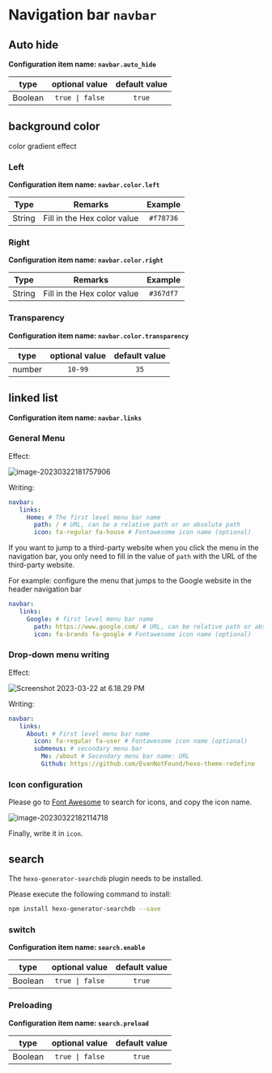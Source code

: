 # Navigation bar `navbar`

## Auto hide

**Configuration item name: `navbar.auto_hide`**

| type | optional value | default value |
| :---: | :---: | :---: |
| Boolean | `true \| false` | `true` |

## background color

color gradient effect

### Left

**Configuration item name: `navbar.color.left`**

| Type | Remarks | Example |
| :---: | :---: | :---: |
| String | Fill in the Hex color value | `#f78736` |

### Right

**Configuration item name: `navbar.color.right`**

| Type | Remarks | Example |
| :---: | :---: | :---: |
| String | Fill in the Hex color value | `#367df7` |

### Transparency

**Configuration item name: `navbar.color.transparency`**

| type | optional value | default value |
| :---: | :---: | :---: |
| number | `10-99` | `35` |

## linked list

**Configuration item name: `navbar.links`**

### General Menu

Effect:

![image-20230322181757906](https://evan.beee.top/img/2023/03/22/04a83f6c05b00f40c1e1085cf17dd04b.png)

Writing:

```yaml filename="_config.redefine.yml"
navbar:
   links:
     Home: # The first level menu bar name
       path: / # URL, can be a relative path or an absolute path
       icon: fa-regular fa-house # Fontawesome icon name (optional)
```
If you want to jump to a third-party website when you click the menu in the navigation bar, you only need to fill in the value of `path` with the URL of the third-party website.

For example: configure the menu that jumps to the Google website in the header navigation bar

```yaml filename="_config.redefine.yml" {3-5}
navbar:
   links:
     Google: # first level menu bar name
       path: https://www.google.com/ # URL, can be relative path or absolute path
       icon: fa-brands fa-google # Fontawesome icon name (optional)
```

### Drop-down menu writing

Effect:

![Screenshot 2023-03-22 at 6.18.29 PM](https://evan.beee.top/img/2023/03/22/9f2bd701f601ffa075c6dc2c5158866a.png)

Writing:

```yaml filename="_config.redefine.yml" {3-7}
navbar:
   links:
     About: # First level menu bar name
       icon: fa-regular fa-user # Fontawesome icon name (optional)
       submenus: # secondary menu bar
         Me: /about # Secondary menu bar name: URL
         Github: https://github.com/EvanNotFound/hexo-theme-redefine
```

### Icon configuration

Please go to [Font Awesome](https://fontawesome.com/search) to search for icons, and copy the icon name.

![image-20230322182114718](https://evan.beee.top/img/2023/03/22/0b7c26aeee2f1cb9bc6b3e475bfdfccc.png)

Finally, write it in `icon`.


## search

The `hexo-generator-searchdb` plugin needs to be installed.

Please execute the following command to install:

```bash
npm install hexo-generator-searchdb --save
```

### switch

**Configuration item name: `search.enable`**

| type | optional value | default value |
| :---: | :---: | :---: |
| Boolean | `true \| false` | `true` |

### Preloading

**Configuration item name: `search.preload`**

| type | optional value | default value |
| :---: | :---: | :---: |
| Boolean | `true \| false` | `true` |